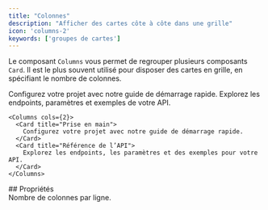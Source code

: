 ```yaml
---
title: "Colonnes"
description: "Afficher des cartes côte à côte dans une grille"
icon: 'columns-2'
keywords: ['groupes de cartes']
---
```


Le composant `Columns` vous permet de regrouper plusieurs composants `Card`. Il est le plus souvent utilisé pour disposer des cartes en grille, en spécifiant le nombre de colonnes.

<Columns cols={2}>
  <Card title="Bien démarrer" icon="rocket">
    Configurez votre projet avec notre guide de démarrage rapide.
  </Card>

  <Card title="Référence de l’API" icon="code">
    Explorez les endpoints, paramètres et exemples de votre API.
  </Card>
</Columns>

```mdx Exemple de colonnes
<Columns cols={2}>
  <Card title="Prise en main">
    Configurez votre projet avec notre guide de démarrage rapide.
  </Card>
  <Card title="Référence de l’API">
    Explorez les endpoints, les paramètres et des exemples pour votre API.
  </Card>
</Columns>
```


<div id="properties">
  ## Propriétés
</div>

<ResponseField name="cols" default={2}>
  Nombre de colonnes par ligne.
</ResponseField>